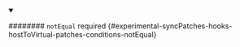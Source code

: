 
<details className="config-field" data-expandable="false" open>
<summary>

######## `notEqual` <span className="config-field-required" data-required="false">required</span> <span className="config-field-type"></span> <span className="config-field-default"></span> <span className="config-field-enum"></span> {#experimental-syncPatches-hooks-hostToVirtual-patches-conditions-notEqual}



</summary>



</details>
